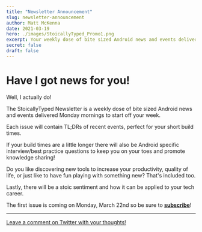 ```yaml
---
title: "Newsletter Announcement"
slug: newsletter-announcement
author: Matt McKenna
date: 2021-03-19
hero: ./images/StoicallyTyped_Promo1.png
excerpt: Your weekly dose of bite sized Android news and events delivered Monday mornings to kick off your week.
secret: false
draft: false
---
```


# Have I got news for you!

Well, I actually do!

The StoicallyTyped Newsletter is a weekly dose of bite sized Android news and events delivered Monday mornings to start off your week.

Each issue will contain TL;DRs of recent events, perfect for your short build times.

If your build times are a little longer there will also be Android specific interview/best practice questions to keep you on your toes and promote knowledge sharing!

Do you like discovering new tools to increase your productivity, quality of life, or just like to have fun playing with something new? That's included too.

Lastly, there will be a stoic sentiment and how it can be applied to your tech career.

The first issue is coming on Monday, March 22nd so be sure to [<u><b>subscribe</b></u>](https://www.getrevue.co/profile/stoicallytyped)!


---

[<u>Leave a comment on Twitter with your thoughts!</u>](https://twitter.com/intent/tweet?in_reply_to=1372956055274147848)